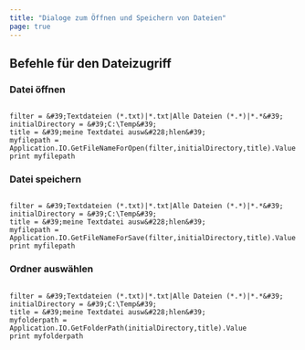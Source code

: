 ```yaml
---
title: "Dialoge zum Öffnen und Speichern von Dateien"
page: true
---
```

## Befehle f&#252;r den Dateizugriff
### Datei &#246;ffnen

```

filter = &#39;Textdateien (*.txt)|*.txt|Alle Dateien (*.*)|*.*&#39;
initialDirectory = &#39;C:\Temp&#39;
title = &#39;meine Textdatei ausw&#228;hlen&#39;
myfilepath = Application.IO.GetFileNameForOpen(filter,initialDirectory,title).Value
print myfilepath

```


### Datei speichern

```

filter = &#39;Textdateien (*.txt)|*.txt|Alle Dateien (*.*)|*.*&#39;
initialDirectory = &#39;C:\Temp&#39;
title = &#39;meine Textdatei ausw&#228;hlen&#39;
myfilepath = Application.IO.GetFileNameForSave(filter,initialDirectory,title).Value
print myfilepath

```


### Ordner ausw&#228;hlen

```

filter = &#39;Textdateien (*.txt)|*.txt|Alle Dateien (*.*)|*.*&#39;
initialDirectory = &#39;C:\Temp&#39;
title = &#39;meine Textdatei ausw&#228;hlen&#39;
myfolderpath = Application.IO.GetFolderPath(initialDirectory,title).Value
print myfolderpath

```




